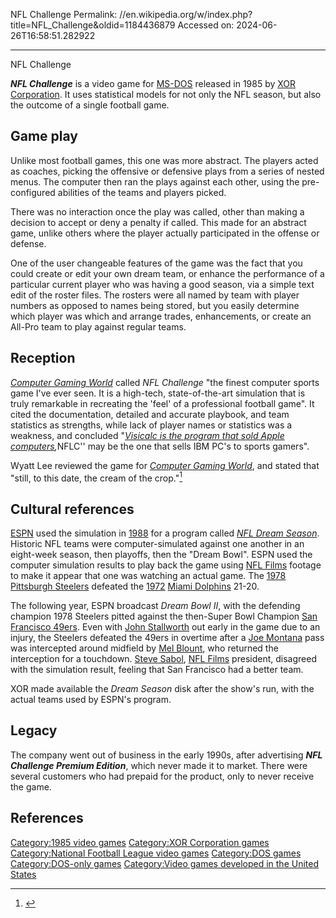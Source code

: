 NFL Challenge
Permalink: //en.wikipedia.org/w/index.php?title=NFL_Challenge&oldid=1184436879
Accessed on: 2024-06-26T16:58:51.282922



------
NFL Challenge
{{Short description|1985 video game}}
{{Infobox video game
| title = NFL Challenge
| image = NFL Challenge cover.jpg
| developer = [[XOR Corporation]]
| publisher = XOR Corporation
| designer =
| engine = 
| released = [[1985 in video gaming|1985]]
| genre = [[Sports Game|Sports]], [[American football]]
| modes =
| platforms = [[MS-DOS]]
}}

'''''NFL Challenge''''' is a video game for [[MS-DOS]] released in 1985 by [[XOR Corporation]]. It uses statistical models for not only the NFL season, but also the outcome of a single football game.

==Game play==

Unlike most football games, this one was more abstract.  The players acted as coaches, picking the offensive or defensive plays from a series of nested menus.  The computer then ran the plays against each other, using the pre-configured abilities of the teams and players picked.

There was no interaction once the play was called, other than making a decision to accept or deny a penalty if called.  This made for an abstract game, unlike others where the player actually participated in the offense or defense.

One of the user changeable features of the game was the fact that you could create or edit your own dream team, or enhance the performance of a particular current player who was having a good season, via a simple text edit of the roster files.  The rosters were all named by team with player numbers as opposed to names being stored, but you easily determine which player was which and arrange trades, enhancements, or create an All-Pro team to play against regular teams.

==Reception==
''[[Computer Gaming World]]'' called ''NFL Challenge'' "the finest computer sports game I've ever seen. It is a high-tech, state-of-the-art simulation that is truly remarkable in recreating the 'feel' of a professional football game". It cited the documentation, detailed and accurate playbook, and team statistics as strengths, while lack of player names or statistics was a weakness, and concluded "''[[killer application|Visicalc is the program that sold Apple computers]], ''NFLC'' may be the one that sells IBM PC's to sports gamers".{{r|oxner198512}}

Wyatt Lee reviewed the game for ''[[Computer Gaming World]]'', and stated that "still, to this date, the cream of the crop."<ref name="CGW42">{{cite magazine |last=Lee |first=Wyatt |title=The Electronic Gridiron |magazine=Computer Gaming World |date=December 1987 |volume=1 |issue=42 |pages=53}}</ref>

==Cultural references==

[[ESPN]] used the simulation in [[1988 in television|1988]] for a program called ''[[NFL Dream Season]]''. Historic NFL teams were computer-simulated against one another in an eight-week season, then playoffs, then the "Dream Bowl". ESPN used the computer simulation results to play back the game using [[NFL Films]] footage to make it appear that one was watching an actual game. The [[1978 NFL season|1978]] [[Pittsburgh Steelers]] defeated the [[1972 NFL season|1972]] [[Miami Dolphins]] 21-20.

The following year, ESPN broadcast ''Dream Bowl II'', with the defending champion 1978 Steelers pitted against the then-Super Bowl Champion [[San Francisco 49ers]]. Even with [[John Stallworth]] out early in the game due to an injury, the Steelers defeated the 49ers in overtime after a [[Joe Montana]] pass was intercepted around midfield by [[Mel Blount]], who returned the interception for a touchdown. [[Steve Sabol]], [[NFL Films]] president, disagreed with the simulation result, feeling that San Francisco had a better team.

XOR made available the ''Dream Season'' disk after the show's run, with the actual teams used by ESPN's program.

==Legacy==

The company went out of business in the early 1990s, after advertising '''''NFL Challenge Premium Edition''''', which never made it to market. There were several customers who had prepaid for the product, only to never receive the game.{{Citation needed|date=February 2007}}

==References==
{{Reflist|refs=
<ref name="oxner198512">{{cite magazine | title=NFL Challenge | magazine=[[Computer Gaming World]] | volume=5 | issue=5 | date=December 1985 | url=http://www.cgwmuseum.org/galleries/index.php?year=1985&pub=2&id=24 | accessdate=21 May 2016 | last=Oxner | first=Bill | pages=43–44}}</ref>
}}

{{DEFAULTSORT:Nfl Challenge}}
[[Category:1985 video games]]
[[Category:XOR Corporation games]]
[[Category:National Football League video games]]
[[Category:DOS games]]
[[Category:DOS-only games]]
[[Category:Video games developed in the United States]]